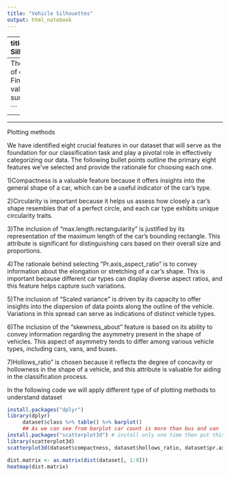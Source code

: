 ---
title: "Vehicle Silhouettes"
output: html_notebook
---
---
title: "Vehicle Silhouettes"

Goal of collecting this dataset:
The goal of collecting this dataset is to determine the category of a given vehicle silhouette among three types (car, van, bus) by utilizing a set of extracted silhouette-based features.

Classification:
The classification of vehicle silhouettes involves the utilization of a set of distinctive attributes extracted from these silhouettes. The primary objective is to categorize these silhouettes into one of three predefined classes: cars, vans, or buses.

Defect prediction:
Defect prediction in a dataset of vehicle silhouettes involves spotting potential issues or irregularities within these silhouette images. This process may encompass the detection of inconsistencies or abnormalities in the silhouettes, including the presence of missing data points, which can be problematic. Leveraging data mining techniques, defect prediction enhances the dataset's overall quality and dependability, ensuring it faithfully reflects the desired information. This, in turn, reduces the risk of producing inaccurate or deceptive outcomes when the dataset is applied in subsequent tasks and applications, such as object recognition and classification.

Link Of dataset:
https://www.kaggle.com/datasets/pritech/vehicle-silhouettes/data

Number of attribute:
19
Number of objects:
847

```{r}
"The following code is to show raw data of our dataset and type of attribute"
##read file named "vehicle.csv" and save it in dataframe named "dataset"
dataset=read.csv("C:/Users/Tshah/OneDrive/Desktop/326/project/vehicle.csv")
View(dataset)

##Structure of our dataset
str(dataset)
"Lets take a look at our variable names and sizes:"

##Number of rows:
nrow(dataset)

#Number of column:
ncol(dataset)

##Names:
names(dataset)
```




---
The missing values of our dataset
```{r}

# Finding the missing values:
sum(is.na(dataset))

```



---
---
Plotting methods

We have identified eight crucial features in our dataset that will serve as the foundation for our classification task and play a pivotal role in effectively categorizing our data.
The following bullet points outline the primary eight features we've selected and provide the rationale for choosing each one.

1)Compactness is a valuable feature because it offers insights into the general shape of a car, which can be a useful indicator of the car's type.

2)Circularity is important because it helps us assess how closely a car's shape resembles that of a perfect circle, and each car type exhibits unique circularity traits.

3)The inclusion of "max.length.rectangularity" is justified by its representation of the maximum length of the car's bounding rectangle. This attribute is significant for distinguishing cars based on their overall size and proportions.

4)The rationale behind selecting "Pr.axis_aspect_ratio" is to convey information about the elongation or stretching of a car's shape. This is important because different car types can display diverse aspect ratios, and this feature helps capture such variations.

5)The inclusion of "Scaled variance" is driven by its capacity to offer insights into the dispersion of data points along the outline of the vehicle. Variations in this spread can serve as indications of distinct vehicle types.

6)The inclusion of the "skewness_about" feature is based on its ability to convey information regarding the asymmetry present in the shape of vehicles. This aspect of asymmetry tends to differ among various vehicle types, including cars, vans, and buses.

7)Hollows_ratio" is chosen because it reflects the degree of concavity or hollowness in the shape of a vehicle, and this attribute is valuable for aiding in the classification process.

In the following code we will apply different type of of plotting methods to understand dataset
```{r}
install.packages("dplyr")
library(dplyr)
     dataset$class %>% table() %>% barplot()
     ## As we can see from barplot car count is more than bus and van
install.packages("scatterplot3d") # install only one time then put this command as comment after installation
library(scatterplot3d)
scatterplot3d(dataset$compactness, dataset$hollows_ratio, dataset$pr.axis_aspect_ratio)

dist.matrix <- as.matrix(dist(dataset[, 1:9]))
heatmap(dist.matrix) 

```